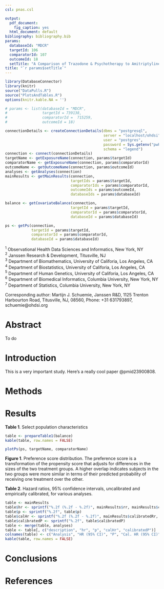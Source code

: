```yaml
---
csl: pnas.csl

output:
  pdf_document:
    fig_caption: yes
  html_document: default
bibliography: bibliography.bib
params: 
  databaseId: "MDCR"
  targetId: 106
  comparatorId: 107
  outcomeId: 18
  setTitle: "A Comparison of Trazodone & Psychotherapy to Amitriptyline & Psychotherapy for the Risk of Stroke in the MDCR Database."
title: "`r params$setTitle`"
---
```



```r
library(DatabaseConnector)
library(knitr) 
source("DataPulls.R")
source("PlotsAndTables.R")
options(knitr.kable.NA = '')

# params <- list(databaseId = "MDCR",
#                targetId = 739138,
#                comparatorId =  715259,
#                outcomeId = 18)

connectionDetails <- createConnectionDetails(dbms = "postgresql",
                                             server = "localhost/ohdsi",
                                             user = "postgres",
                                             password = Sys.getenv("pwPostgres"),
                                             schema = "legend")
connection <- connect(connectionDetails)
targetName <- getExposureName(connection, params$targetId)
comparatorName <- getExposureName(connection, params$comparatorId)
outcomeName <- getOutcomeName(connection, params$outcomeId)
analyses <- getAnalyses(connection)
mainResults <- getMainResults(connection, 
                              targetIds = params$targetId,
                              comparatorIds = params$comparatorId,
                              outcomeIds = params$outcomeId,
                              databaseIds = params$databaseId)

balance <- getCovariateBalance(connection, 
                              targetId = params$targetId,
                              comparatorId = params$comparatorId,
                              databaseId = params$databaseId)

ps <- getPs(connection, 
            targetId = params$targetId,
            comparatorId = params$comparatorId,
            databaseId = params$databaseId)

```

\centerline{Martijn J. Schuemie$^{1,2}$}
\centerline{Marc A. Suchard$^{1,3,4,5}$}
\centerline{George M. Hripcsak$^{1,6}$}
\centerline{Patrick B. Ryan$^{1,2,6}$}
\centerline{David Madigan$^{1,7}$}

$^{1}$ Observational Health Data Sciences and Informatics, New York, NY  
$^{2}$ Janssen Research & Development, Titusville, NJ  
$^{3}$ Department of Biomathematics, University of Califoria, Los Angeles, CA  
$^{4}$ Department of Biostatistics, University of Califoria, Los Angeles, CA  
$^{5}$ Department of Human Genetics, University of Califoria, Los Angeles, CA  
$^{6}$ Department of Biomedical Informatics, Columbia University, New York, NY  
$^{7}$ Department of Statistics, Columbia University, New York, NY  

Corresponding author: Martijn J. Schuemie, Janssen R&D, 1125 Trenton Harbourton Road, Titusville, NJ, 08560, Phone: +31 631793897, schuemie@ohdsi.org

# Abstract

To do

# Introduction

This is a very important study. Here's a really cool paper @pmid23900808.

# Methods

# Results
**Table 1**. Select population characteristics
\fontsize{6.5}{6.5}
\selectfont
```r
table <- prepareTable1(balance)
kable(table, row.names = FALSE)
```

\fontsize{10}{12}
\selectfont

```r
plotPs(ps, targetName, comparatorName)
```
**Figure 1**. Preference score distribution. The preference score is a transformation of the propensity score that adjusts for differences in the sizes of the two treatment groups. A higher overlap indicates subjects in the two groups were more similar in terms of their predicted probability of receiving one treatment over the other.

**Table 2**. Hazard ratios, 95% confidence intervals, uncalibrated and empirically calibrated, for various analyses.
```r
table <- mainResults
table$hr <- sprintf("%.2f (%.2f - %.2f)", mainResults$rr, mainResults$ci95lb, mainResults$ci95ub)
table$p <- sprintf("%.2f", table$p)
table$calHr <- sprintf("%.2f (%.2f - %.2f)", mainResults$calibratedRr, mainResults$calibratedCi95Lb, mainResults$calibratedCi95Ub)
table$calibratedP <- sprintf("%.2f", table$calibratedP)
table <- merge(table, analyses)
table <- table[, c("description", "hr", "p", "calHr", "calibratedP")]
colnames(table) <- c("Analysis", "HR (95% CI)", "P", "Cal. HR (95% CI)", "Cal. p")
kable(table, row.names = FALSE)
```

# Conclusions

# References
